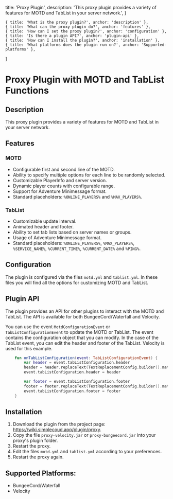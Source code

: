   title: 'Proxy Plugin',
  description:
    'This proxy plugin provides a variety of features for MOTD and TabList in your server network.',
}

    { title: 'What is the proxy plugin?', anchor: 'description' },
    { title: 'What can the proxy plugin do?', anchor: 'features' },
    { title: 'How can I set the proxy plugin?', anchor: 'configuration' },
    { title: 'Is there a plugin API?', anchor: 'plugin-api' },
    { title: 'How can I install the plugin?', anchor: 'installation' },
    { title: 'What platforms does the plugin run on?', anchor: 'Supported-platforms' },
]

# Proxy Plugin with MOTD and TabList Functions
## Description

This proxy plugin provides a variety of features for MOTD and TabList in your server network.

## Features

### MOTD

- Configurable first and second line of the MOTD.
- Ability to specify multiple options for each line to be randomly selected.
- Customizable PlayerInfo and server version.
- Dynamic player counts with configurable range.
- Support for Adventure Minimessage format.
- Standard placeholders: `%ONLINE_PLAYERS%` and `%MAX_PLAYERS%`.

### TabList

- Customizable update interval.
- Animated header and footer.
- Ability to set tab lists based on server names or groups.
- Usage of Adventure Minimessage format.
- Standard placeholders: `%ONLINE_PLAYERS%`, `%MAX_PLAYERS%`, `%SERVICE_NAME%`, `%CURRENT_TIME%`, `%CURRENT_DATE%` and `%PING%`.

## Configuration

The plugin is configured via the files `motd.yml` and `tablist.yml`. In these files you will find all the options for customizing MOTD and TabList.

## Plugin API

The plugin provides an API for other plugins to interact with the MOTD and TabList. The API is available for both BungeeCord/Waterfall and Velocity.

You can use the event `MotdConfigurationEvent` or `TabListConfigurationEvent` to update the MOTD or TabList. The event contains the configuration object that you can modify.
In the case of the TabList event, you can edit the header and footer of the TabList. Velocity is used for this example.

```kotlin {{ title: 'Kotlin' }}
    fun onTabListConfiguration(event: TabListConfigurationEvent) {
        var header = event.tabListConfiguration.header
        header = header.replaceText(TextReplacementConfig.builder().match("%MY_FUNNY_PLACEHOLDER%").replacement("<red>Test" + 123).build())
        event.tabListConfiguration.header = header

        var footer = event.tabListConfiguration.footer
        footer = footer.replaceText(TextReplacementConfig.builder().match("%MY_FUNNY_PLACEHOLDER%").replacement("<red>Test" + 123).build())
        event.tabListConfiguration.footer = footer
    }
```

## Installation

1. Download the plugin from the project page: https://wiki.simplecoud.app/plugin/proxy.
2. Copy the file `proxy-velocity.jar` or `proxy-bungeecord.jar` into your proxy's plugin folder.
3. Restart the proxy.
4. Edit the files `motd.yml` and `tablist.yml` according to your preferences.
5. Restart the proxy again.

## Supported Platforms:

- BungeeCord/Waterfall
- Velocity